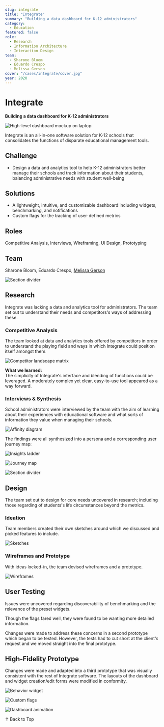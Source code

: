 ```yaml
---
slug: integrate
title: "Integrate"
summary: "Building a data dashboard for K-12 administrators"
category:
  - Education
featured: false
role:
  - Research
  - Information Architecture
  - Interaction Design
team:
  - Sharone Bloom
  - Eduardo Crespo
  - Melissa Gerson
cover: "/cases/integrate/cover.jpg"
year: 2020
---
```


# Integrate

**Building a data dashboard for K-12 administrators**

![High-level dashboard mockup on laptop](/cases/integrate/cover.jpg)

Integrate is an all-in-one software solution for K-12 schools that consolidates the functions of disparate educational management tools.

## Challenge

- Design a data and analytics tool to help K-12 administrators better manage their schools and track information about their students, balancing administrative needs with student well-being

## Solutions

- A lightweight, intuitive, and customizable dashboard including widgets, benchmarking, and notifications  
- Custom flags for the tracking of user-defined metrics

## Roles

Competitive Analysis, Interviews, Wireframing, UI Design, Prototyping

## Team

Sharone Bloom, Eduardo Crespo, [Melissa Gerson](https://www.melissagersondesign.com)

![Section divider](/cases/integrate/divider-1.png)

## Research

Integrate was lacking a data and analytics tool for administrators. The team set out to understand their needs and competitors's ways of addressing these.

### Competitive Analysis

The team looked at data and analytics tools offered by competitors in order to understand the playing field and ways in which Integrate could position itself amongst them.

![Competitor landscape matrix](/cases/integrate/competitor-matrix.jpg)

**What we learned:**  
The simplicity of Integrate's interface and blending of functions could be leveraged. A moderately complex yet clear, easy-to-use tool appeared as a way forward.

### Interviews & Synthesis

School administrators were interviewed by the team with the aim of learning about their experiences with educational software and what sorts of information they value when managing their schools.

![Affinity diagram](/cases/integrate/affinity-diagram.jpg)

The findings were all synthesized into a persona and a corresponding user journey map:

![Insights ladder](/cases/integrate/insights-ladder.jpg)

![Journey map](/cases/integrate/journey-map.jpg)

![Section divider](/cases/integrate/divider-2.png)

## Design

The team set out to design for core needs uncovered in research; including those regarding of students's life circumstances beyond the metrics.

### Ideation

Team members created their own sketches around which we discussed and picked features to include.

![Sketches](/cases/integrate/sketches.jpg)

### Wireframes and Prototype

With ideas locked-in, the team devised wireframes and a prototype.

![Wireframes](/cases/integrate/wireframes.jpg)

## User Testing

Issues were uncovered regarding discoverability of benchmarking and the relevance of the preset widgets.

Though the flags fared well, they were found to be wanting more detailed information.

Changes were made to address these concerns in a second prototype which began to be tested. However, the tests had to cut short at the client's request and we moved straight into the final prototype.

## High-Fidelity Prototype

Changes were made and adapted into a third prototype that was visually consistent with the rest of Integrate software. The layouts of the dashboard and widget creation/edit forms were modified in conformity.

![Behavior widget](/cases/integrate/widget-behavior.png)

![Custom flags](/cases/integrate/custom-flags.png)

![Dashboard animation](/cases/integrate/dashboard-animated.gif) 

↑ Back to Top
